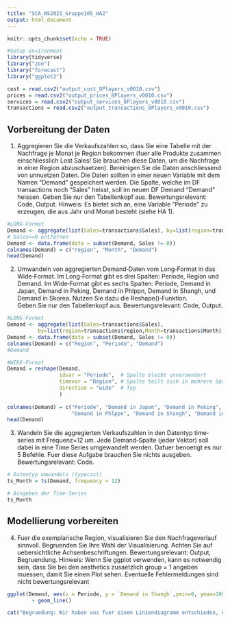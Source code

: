 ```yaml
---
title: "SCA_WS2021_Gruppe105_HA2"
output: html_document
---
```


```r
knitr::opts_chunk$set(echo = TRUE)

#Setup environment
library(tidyverse)
library("zoo")
library("forecast")
library("ggplot2")
```

```r
cost = read.csv2("output_cost_8Players_v0010.csv")
prices = read.csv2("output_prices_8Players_v0010.csv")
services = read.csv2("output_services_8Players_v0010.csv")
transactions = read.csv2("output_transactions_8Players_v0010.csv")
```


## Vorbereitung der Daten


1) Aggregieren Sie die Verkaufszahlen so, dass Sie eine Tabelle mit der Nachfrage je Monat je Region bekommen (fuer alle Produkte zusammen einschliesslich Lost Sales! Sie brauchen diese Daten, um die Nachfrage in einer Region abzuschaetzen). 
Bereinigen Sie die Daten anschliessend von unnuetzen Daten. 
Die Daten sollten in einer neuen Variable mit dem Namen “Demand” gespeichert werden. 
Die Spalte, welche im DF transactions noch “Sales” heisst, soll im neuen DF Demand “Demand” heissen. 
Geben Sie nur den Tabellenkopf aus. Bewertungsrelevant: Code, Output. 
Hinweis: Es bietet sich an, eine Variable “Periode” zu erzeugen, die aus Jahr und Monat besteht (siehe HA 1).
```r
#LONG-Format
Demand <- aggregate(list(Sales=transactions$Sales), by=list(region=transactions$region,Month=transactions$Month), sum)
# Sales==0 entfernen
Demand <- data.frame(data = subset(Demand, Sales != 0))
colnames(Demand) = c("region", "Month", "Demand")
head(Demand)
```

2) Umwandeln von aggregierten Demand‐Daten vom Long‐Format in das Wide‐Format. 
Im Long‐Format gibt es drei Spalten: Periode, Region und Demand. 
Im Wide‐Format gibt es sechs Spalten: Periode, Demand in Japan, 
Demand in Peking, Demand in Phlppn, Demand in Shangh, und Demand in Skorea. 
Nutzen Sie dazu die Reshape()‐Funktion.  
Geben Sie nur den Tabellenkopf aus. 
Bewertungsrelevant: Code, Output.
```r
#LONG-Format
Demand <- aggregate(list(Sales=transactions$Sales), 
          by=list(region=transactions$region,Month=transactions$Month), sum)
Demand <- data.frame(data = subset(Demand, Sales != 0))
colnames(Demand) = c("Region", "Periode", "Demand")
#Demand

#WIDE-Format
Demand = reshape(Demand, 
                 idvar = "Periode",  # Spalte bleibt unveraendert
                 timevar = "Region", # Spalte teilt sich in mehrere Spalten
                 direction = "wide"  # Typ
                 )
 
colnames(Demand) = c("Periode", "Demand in Japan", "Demand in Peking", 
                     "Demand in Phlppn", "Demand in Shangh", "Demand in Skorea")
head(Demand)
```


3) Wandeln Sie die aggregierten Verkaufszahlen in den Datentyp time‐series mit Frequenz=12 um. 
Jede Demand‐Spalte (jeder Vektor) soll dabei in eine Time Series umgewandelt werden. 
Dafuer benoetigt es nur 5 Befehle. Fuer diese Aufgabe brauchen Sie nichts ausgeben. 
Bewertungsrelevant: Code.
```r
# Datentyp umwandeln (typecast)
ts_Month = ts(Demand, frequency = 12)

# Ausgeben der Time-Series
ts_Month
```


## Modellierung vorbereiten

4) Fuer die exemplarische Region, visualisieren Sie den Nachfrageverlauf sinnvoll. Begruenden Sie Ihre Wahl der Visualisierung. Achten Sie auf uebersichtliche Achsenbeschriftungen. 
Bewertungsrelevant: Output, Begruendung.
Hinweis: Wenn Sie ggplot verwenden, kann es notwendig sein, dass Sie bei den aesthetics zusaetzlich group = 1 angeben muessen, damit Sie einen Plot sehen. Eventuelle Fehlermeldungen sind nicht bewertungsrelevant
```r
ggplot(Demand, aes(x = Periode, y = `Demand in Shangh`,ymin=0, ymax=100000, colour = "Demand Shanghai")) 
        + geom_line()

cat("Begruedung: Wir haben uns fuer einen Liniendiagramm entschieden, da es am deutlichsten den Nachfrageverlauf in Shanghai darstellt. Fuer die x-Achse haben wir die Monatsperioden zu Grunde gelegt und auf der y-Achse die Summe der Nachfrage. Aus dem Liniendiagramm wird ersichtlich, dass die Nachfrage in den letzten 12 Monaten in Shanghai tendenziell abnimmt.")
```







